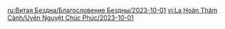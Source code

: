 {{Blessing of the Abyssal Moon
|name       = Cleaving
|phase      = Waxing
|image      = Spiral Abyss Blessing 69.png
|details    = <li>When the character's HP increases or decreases, their {{Color|bp|Normal Attack and Charged Attack DMG will be increased by 16%}} for 6s. This effect can be triggered once every 0.5s. Max 3 stacks.</li>
|time_start = 2023-10-01 04:00:00
|time_end   = 2023-10-16 03:59:59
}}
<noinclude>
<!-- interwikis -->
[[ru:Витая Бездна/Благословение Бездны/2023-10-01]]
[[vi:La Hoàn Thâm Cảnh/Uyên Nguyệt Chúc Phúc/2023-10-01]]
</noinclude>
